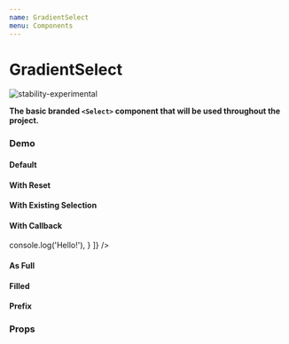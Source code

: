 ```yaml
---
name: GradientSelect
menu: Components
---
```




# GradientSelect

![stability-experimental](https://img.shields.io/badge/stability-experimental-orange.svg)

**The basic branded `<Select>` component that will be used throughout the project.**

### Demo

#### Default

<Playground>
  <GradientSelect
    options={[
      { text: 'Option 1' },
      { text: 'Option 2' },
    ]}
  />
</Playground>

#### With Reset

<Playground>
  <GradientSelect
    options={[
      { text: 'None', reset: true },
      { text: 'Option 1' },
      { text: 'Option 2' },
    ]}
  />
</Playground>

#### With Existing Selection

<Playground>
  <GradientSelect
    value="Option 2"
    options={[
      { text: 'Option 1' },
      { text: 'Option 2' },
    ]}
  />
</Playground>

#### With Callback

<Playground>
  <GradientSelect
    options={[
      {
        text: 'Option 1',
        callback: console.warn,
      },
      {
        text: 'Option 2',
        callback: () => console.log('Hello!'),
      }
    ]}
  />
</Playground>

#### As Full

<Playground>
  <GradientSelect
    full
    options={[
      { text: 'Option 1' },
      { text: 'Option 2' },
    ]}
  />
</Playground>

#### Filled

<Playground>
  <GradientSelect
    filled
    options={[
      { text: 'Option 1' },
      { text: 'Option 2' },
    ]}
  />
</Playground>

#### Prefix

<Playground>
  <GradientSelect
    filled
    prefix="Selected item"
    options={[
      { text: 'Option 1' },
      { text: 'Option 2' },
    ]}
  />
</Playground>

### Props

<PropsTable of={GradientSelect} />
